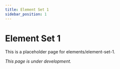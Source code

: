 ```yaml
---
title: Element Set 1
sidebar_position: 1
---
```


# Element Set 1

This is a placeholder page for elements/element-set-1.

*This page is under development.*
